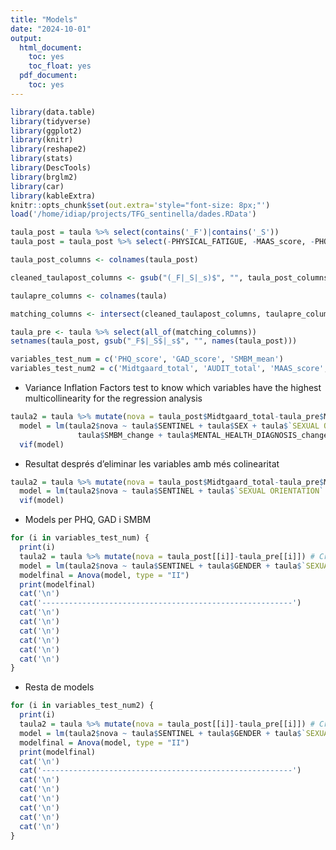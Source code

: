 ```yaml
---
title: "Models"
date: "2024-10-01"
output:
  html_document:
    toc: yes
    toc_float: yes
  pdf_document:
    toc: yes
---
```


```r
library(data.table)
library(tidyverse)
library(ggplot2)
library(knitr)
library(reshape2)
library(stats)
library(DescTools)
library(brglm2)
library(car)
library(kableExtra)
knitr::opts_chunk$set(out.extra='style="font-size: 8px;"')
load('/home/idiap/projects/TFG_sentinella/dades.RData')
```

```r
taula_post = taula %>% select(contains('_F')|contains('_S'))
taula_post = taula_post %>% select(-PHYSICAL_FATIGUE, -MAAS_score, -PHQ_score, -GAD_score, -COGNITIVE_FATIGUE)

taula_post_columns <- colnames(taula_post)

cleaned_taulapost_columns <- gsub("(_F|_S|_s)$", "", taula_post_columns)

taulapre_columns <- colnames(taula)

matching_columns <- intersect(cleaned_taulapost_columns, taulapre_columns)

taula_pre <- taula %>% select(all_of(matching_columns))
setnames(taula_post, gsub("_F$|_S$|_s$", "", names(taula_post)))

variables_test_num = c('PHQ_score', 'GAD_score', 'SMBM_mean')
variables_test_num2 = c('Midtgaard_total', 'AUDIT_total', 'MAAS_score', 'OSS_total', 'DAST1')
```

* Variance Inflation Factors test to know which variables have the highest multicollinearity for the regression analysis

```r
taula2 = taula %>% mutate(nova = taula_post$Midtgaard_total-taula_pre$Midtgaard_total)
  model = lm(taula2$nova ~ taula$SENTINEL + taula$SEX + taula$`SEXUAL ORIENTATION` + taula$`LIVING SITUATION` + taula$RELATIONSHIP + taula$FINANCING + taula$CCAA + taula$`HEALTHCARE WORKING PARENTS`+ taula$PHSYCHIATRY+ taula$AGE + taula$YEAR + taula$GENDER + taula$EMPLOYMENT + taula$midtgaard_change + taula$audit_change + taula$oss_change + taula$DAST1_change + taula$PHQ_change + taula$GAD_change +
               taula$SMBM_change + taula$MENTAL_HEALTH_DIAGNOSIS_change + taula$MENTAL_HEALTH_TREATMENT_change + taula$MENTAL_HEALTH_FAMILY_HISTORY + taula$`SENTINEL CONSULT` + taula$`SENTINEL MEETINGS` + taula$`MENTAL HEALTH USEFULNESS` + taula$`WELLBEING USEFULNESS`)
  vif(model)
```

* Resultat després d'eliminar les variables amb més colinearitat

```r
taula2 = taula %>% mutate(nova = taula_post$Midtgaard_total-taula_pre$Midtgaard_total)
  model = lm(taula2$nova ~ taula$SENTINEL + taula$`SEXUAL ORIENTATION` + taula$`LIVING SITUATION` + taula$RELATIONSHIP + taula$FINANCING + taula$CCAA + taula$`HEALTHCARE WORKING PARENTS`+ taula$PHSYCHIATRY + taula$GENDER + taula$EMPLOYMENT + taula$midtgaard_change + taula$audit_change + taula$oss_change + taula$DAST1_change + taula$PHQ_change + taula$GAD_change + taula$SMBM_change  + taula$MENTAL_HEALTH_DIAGNOSIS_change + taula$MENTAL_HEALTH_FAMILY_HISTORY + taula$`MENTAL HEALTH USEFULNESS` + taula$`WELLBEING USEFULNESS`)
  vif(model)
```

* Models per PHQ, GAD i SMBM

```r
for (i in variables_test_num) {
  print(i)
  taula2 = taula %>% mutate(nova = taula_post[[i]]-taula_pre[[i]]) # Creem variable nova que sigui la diferència entre el post i el pre
  model = lm(taula2$nova ~ taula$SENTINEL + taula$GENDER + taula$`SEXUAL ORIENTATION` + taula$`LIVING SITUATION` + taula$RELATIONSHIP + taula$FINANCING + taula$CCAA + taula$`HEALTHCARE WORKING PARENTS`+ taula$PHSYCHIATRY + taula$EMPLOYMENT + taula$midtgaard_change + taula$audit_change + taula$oss_change + taula$DAST1_change + taula$MENTAL_HEALTH_DIAGNOSIS_change + taula$MENTAL_HEALTH_FAMILY_HISTORY + taula$`MENTAL HEALTH USEFULNESS` + taula$`WELLBEING USEFULNESS`) # Eliminem edat, curs, sexe ja que eren les variables amb més multicolinearitat
  modelfinal = Anova(model, type = "II")
  print(modelfinal)
  cat('\n')
  cat('--------------------------------------------------------')
  cat('\n')
  cat('\n')
  cat('\n')
  cat('\n')
  cat('\n')
  cat('\n')
}

```

* Resta de models

```r
for (i in variables_test_num2) {
  print(i)
  taula2 = taula %>% mutate(nova = taula_post[[i]]-taula_pre[[i]]) # Creem variable nova que sigui la diferència entre el post i el pre
  model = lm(taula2$nova ~ taula$SENTINEL + taula$GENDER + taula$`SEXUAL ORIENTATION` + taula$`LIVING SITUATION` + taula$RELATIONSHIP + taula$FINANCING + taula$CCAA + taula$`HEALTHCARE WORKING PARENTS`+ taula$PHSYCHIATRY + taula$EMPLOYMENT + taula$MENTAL_HEALTH_DIAGNOSIS_change + taula$MENTAL_HEALTH_FAMILY_HISTORY + taula$`MENTAL HEALTH USEFULNESS` + taula$`WELLBEING USEFULNESS`) # Eliminem edat, curs, sexe ja que eren les variables amb més multicolinearitat
  modelfinal = Anova(model, type = "II")
  print(modelfinal)
  cat('\n')
  cat('--------------------------------------------------------')
  cat('\n')
  cat('\n')
  cat('\n')
  cat('\n')
  cat('\n')
  cat('\n')
}

```
